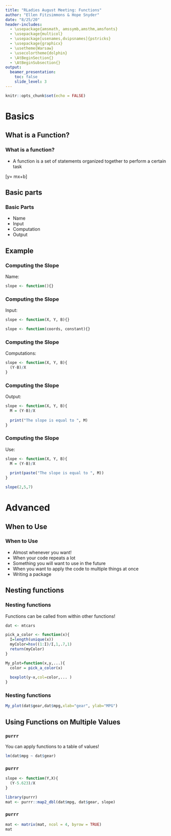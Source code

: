 ```yaml
---
title: "RLadies August Meeting: Functions"
author: "Ellen Fitzsimmons & Hope Snyder"    
date: "8/25/20"
header-includes:
  - \usepackage{amsmath, amssymb,amsthm,amsfonts}
  - \usepackage{multicol}
  - \usepackage[usenames,dvipsnames]{pstricks}
  - \usepackage{graphicx}
  - \usetheme{Warsaw}
  - \usecolortheme{dolphin}
  - \AtBeginSection{}
  - \AtBeginSubsection{}
output: 
  beamer_presentation:
    toc: false
    slide_level: 3
---
```


```r
knitr::opts_chunk$set(echo = FALSE)
```

# Basics

## What is a Function?

### What is a function?

- A function is a set of statements organized together to perform a certain task

\[y= mx+b\]

## Basic parts

### Basic Parts
- Name
- Input
- Computation
- Output

## Example
### Computing the Slope

Name:

```r
slope <- function(){}
```

### Computing the Slope

Input:

```r
slope <- function(X, Y, B){}
```

```r
slope <- function(coords, constant){}
```

### Computing the Slope

Computations:

```r
slope <- function(X, Y, B){
  (Y-B)/X
}
```

### Computing the Slope

Output:

```r
slope <- function(X, Y, B){
  M = (Y-B)/X
  
  print("The slope is equal to ", M)
}
```

### Computing the Slope

Use:

```r
slope <- function(X, Y, B){
  M = (Y-B)/X
  
  print(paste("The slope is equal to ", M))
}

slope(2,5,7)
```

# Advanced

## When to Use

### When to Use

- Almost whenever you want!
- When your code repeats a lot
- Something you will want to use in the future
- When you want to apply the code to multiple things at once
- Writing a package

## Nesting functions

### Nesting functions

Functions can be called from within other functions!

```r
dat <- mtcars

pick_a_color <- function(x){
  I=length(unique(x))
  myColor=hsv((1:I)/I,1,.7,1)
  return(myColor)
}

My_plot=function(x,y,...){
  color = pick_a_color(x)
  
  boxplot(y~x,col=color,... )
}
```

### Nesting functions
```r
My_plot(dat$gear,dat$mpg,xlab="gear", ylab="MPG")
```


## Using Functions on Multiple Values

### `purrr` 

You can apply functions to a table of values!

```r
lm(dat$mpg ~ dat$gear)
```

### `purrr` 

```r
slope <- function(Y,X){
  (Y-5.623)/X
}

library(purrr)
mat <- purrr::map2_dbl(dat$mpg, dat$gear, slope)
```

### `purrr` 

```r
mat <- matrix(mat, ncol = 4, byrow = TRUE)
mat
```






